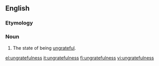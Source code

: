 ==English==
===Etymology===
{{suffix|ungrateful|ness}}

===Noun===
{{en-noun|-}}
# The state of being [[ungrateful]].

[[el:ungratefulness]]
[[it:ungratefulness]]
[[fi:ungratefulness]]
[[vi:ungratefulness]]